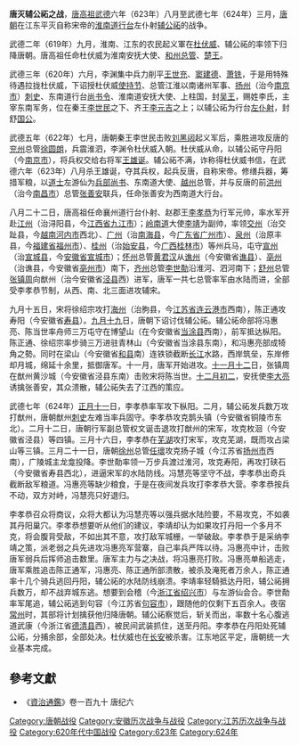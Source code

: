 {{Campaignbox 唐朝统一战争}}
'''唐灭辅公祏之战'''，[[唐高祖|唐高祖]][[武德|武德]]六年（623年）八月至武德七年（624年）三月，[[唐朝|唐朝]]在江东平灭自称宋帝的[[淮南道|淮南道]][[行台|行台]]左仆射[[辅公祏|辅公祏]]的战争。

武德二年（619年）九月，淮南、江东的农民起义軍在[[杜伏威|杜伏威]]、辅公祏的率领下归降唐朝。唐高祖任命杜伏威为淮南安抚大使、[[和州|和州]][[总管|总管]]、[[楚王|楚王]]。

武德三年（620年）六月，李渊集中兵力削平[[王世充|王世充]]、[[窦建德|窦建德]]、[[萧铣|萧铣]]，于是用特殊待遇拉拢杜伏威，下诏授杜伏威[[使持节|使持节]]、总管江淮以南诸州军事、[[扬州_(古代)|扬州]]（治今[[南京市|南京市]]）[[刺史|刺史]]、东南道行台[[尚书令|尚书令]]、淮南道安抚大使、上柱国，封[[吴王|吴王]]，赐姓李氏，主宰东南军务，位在秦王[[李世民|李世民]]之下、齐王[[李元吉|李元吉]]之上；以辅公祏为行台[[左仆射|左仆射]]，封舒[[国公|国公]]。

武德五年（622年）七月，唐朝秦王李世民击败[[刘黑闼|刘黑闼]]起义军后，乘胜进攻反唐的[[兖州_(古代)|兖州]]总管[[徐圆朗|徐圆朗]]，兵震淮泗，李渊令杜伏威入朝。杜伏威从命，以辅公祏守丹阳（今[[南京市|南京市]]），将兵权交给右将军[[王雄诞|王雄诞]]。辅公祏不满，诈称得杜伏威书信，在武德六年（623年）八月杀王雄诞，夺其兵权，起兵反唐，自称宋帝。修缮兵器，筹措军粮，以[[道士|道士]]左游仙为[[兵部尚书|兵部尚书]]、东南道大使、[[越州|越州]]总管，并与反唐的前[[洪州|洪州]]（治今[[南昌市|南昌市]]）总管[[张善安|张善安]]联兵，任命张善安为西南道大行台。

八月二十二日，唐高祖任命襄州道行台仆射、赵郡王[[李孝恭|李孝恭]]为行军元帅，率水军开赴[[江州|江州]]（治浔阳县，今[[江西省|江西省]][[九江市|九江市]]）；[[岭南道|岭南道]]大使[[李靖|李靖]]为副帅，率领[[交州|交州]]（治交趾县，今[[越南|越南]][[河内市|河内市]]西北）、[[广州_(古代)|广州]]（治[[南海县|南海县]]，今[[广东省|广东省]][[广州市|广州市]]）、[[泉州_(隋朝)|泉州]]（治原丰县，今[[福建省|福建省]][[福州市|福州市]]）、[[桂州|桂州]]（治[[始安县|始安县]]，今[[广西|广西]][[桂林市|桂林市]]）等州兵马，屯守[[宣州|宣州]]（治[[宣城县|宣城县]]，今[[安徽省|安徽省]][[宣城市|宣城市]]）；[[怀州|怀州]]总管[[黄君汉|黄君汉]]从[[谯州|谯州]]（今安徽省[[谯县|谯县]]）、[[亳州_(古代)|亳州]]（治谯县，今安徽省[[亳州市|亳州市]]）南下，[[齊州_(濟南市)|齐州]]总管[[李世勣|李世勣]]沿淮河、泗河南下；[[舒州|舒州]]总管[[张镇周|张镇周]]向猷州（治今安徽省[[泾县|泾县]]西）进军，唐军一共七总管率军由水陆而进，全部受李孝恭节制，从西、南、北三面进攻辅宋。

九月十五日，宋将徐绍宗攻打[[海州|海州]]（治朐县，今[[江苏省|江苏省]][[连云港市|连云港市]]西南），陈正通攻寿阳（今安徽省[[寿县|寿县]]）。[[九月十九|九月十九]]日，唐朝下诏讨伐辅公祏。辅公祏命部将冯惠亮、陈当世率舟师三万屯守在博望山（在今安徽省[[当涂县|当涂县]]西南），前军抵达枞阳。陈正通、徐绍宗率步骑三万进驻青林山（今安徽省当涂县东南），和冯惠亮部成犄角之勢。同时在梁山（今安徽省[[和县|和县]]南）连铁锁截断[[长江|长江]]水路，西岸筑垒，东岸修却月城，绵延十余里，抵御唐军。十一月，唐军开始进攻。[[十一月十二|十一月十二]]日，张镇周在猷州黄沙城（今安徽省泾县东南）击败宋将陈当世。[[十二月初二|十二月初二]]，安抚使[[李大亮|李大亮]]诱擒张善安，其众溃散，辅公祏失去了江西的策应。

武德七年（624年）[[正月十一|正月十一]]日，李孝恭率军攻下枞阳。二月，辅公祏发兵数万攻打猷州，唐朝猷州[[刺史|刺史]]左难当率兵固守。李孝恭攻克鹊头镇（今安徽省铜陵市东北）。二月十二日，唐朝行军副总管权文诞击退攻打猷州的宋军，攻克枚洄（今安徽省泾县）等四镇。三月十六日，李孝恭在[[芜湖|芜湖]]攻打宋军，攻克芜湖，既而攻占梁山等三镇。三月二十一日，唐朝[[徐州_(三国至明朝)|徐州]]总管[[任瓌|任瓌]]攻克扬子城（今江苏省[[扬州市|扬州市]]西南），广陵城主龙龛投降。李世勣率领一万步兵渡过淮河，攻克寿阳，再攻打硖石（今安徽省寿县西北），进逼宋军的水陆防线。冯慧亮等坚守不战，李孝恭出奇兵截断敌军粮道。冯惠亮等缺少粮食，于是在夜间发兵攻打李孝恭大营。李孝恭按兵不动，双方对峙，冯慧亮只好退归。

李孝恭召众将商议，众将大都认为冯慧亮等以强兵据水陆险要，不易攻克，不如袭其丹阳巢穴。李孝恭想要听从他们的建议，李靖却认为如果攻打丹阳一个多月不克，将会腹背受敌，不如出其不意，攻打敌军城栅，一举破敌。李孝恭于是采纳李靖之策，派老弱之兵先进攻冯惠亮军营寨，自己率兵严阵以待。冯惠亮中计，击败唐军弱兵后挥师追击数里。唐军主力与之决战，将冯惠亮打败。冯惠亮单船逃走，唐军乘胜追击陈正通军，冯惠亮、陈正通所部溃散，被杀及淹死者万余人，陈正通率十几个骑兵逃回丹阳，辅公祏的水陆防线崩溃。李靖率轻騎抵达丹阳，辅公祏拥兵数万，却不战弃城东逃。想要到会稽（今[[浙江省|浙江省]][[绍兴市|绍兴市]]）与左游仙会合。李世勣率军尾追，辅公祏逃到句容（今江苏省[[句容市|句容市]]），跟随他的仅剩下五百余人。夜宿[[常州_(古代)|常州]]时，其部将计划擒获他归降唐朝。辅公祏察觉后，斩关而出，率数十名心腹逃道武康（今浙江省[[德清县|德清县]]西），被民间武装抓住，送至丹阳。李孝恭在丹阳处死辅公祏，分捕余部，全部处决。杜伏威也在[[长安|长安]]被杀害。江东地区平定，唐朝统一大业基本完成。

==參考文獻==
*《[[資治通鑑|資治通鑑]]》卷一百九十 唐纪六

{{DEFAULTSORT:T}}
[[Category:唐朝战役|Category:唐朝战役]]
[[Category:安徽历次战争与战役|Category:安徽历次战争与战役]]
[[Category:江苏历次战争与战役|Category:江苏历次战争与战役]]
[[Category:620年代中国战役|Category:620年代中国战役]]
[[Category:623年|Category:623年]]
[[Category:624年|Category:624年]]